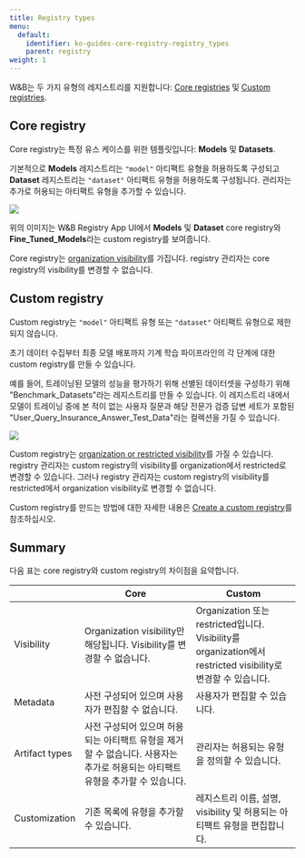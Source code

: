 ---
title: Registry types
menu:
  default:
    identifier: ko-guides-core-registry-registry_types
    parent: registry
weight: 1
---

W&B는 두 가지 유형의 레지스트리를 지원합니다: [Core registries](#core-registry) 및 [Custom registries](#custom-registry).

## Core registry
Core registry는 특정 유스 케이스를 위한 템플릿입니다: **Models** 및 **Datasets**.

기본적으로 **Models** 레지스트리는 `"model"` 아티팩트 유형을 허용하도록 구성되고 **Dataset** 레지스트리는 `"dataset"` 아티팩트 유형을 허용하도록 구성됩니다. 관리자는 추가로 허용되는 아티팩트 유형을 추가할 수 있습니다.

<Frame>
    <img src="/images/registry/core_registry_example.png"  />
</Frame>

위의 이미지는 W&B Registry App UI에서 **Models** 및 **Dataset** core registry와 **Fine_Tuned_Models**라는 custom registry를 보여줍니다.

Core registry는 [organization visibility](/ko/./configure_registry.md#registry-visibility-types)를 가집니다. registry 관리자는 core registry의 visibility를 변경할 수 없습니다.

## Custom registry
Custom registry는 `"model"` 아티팩트 유형 또는 `"dataset"` 아티팩트 유형으로 제한되지 않습니다.

초기 데이터 수집부터 최종 모델 배포까지 기계 학습 파이프라인의 각 단계에 대한 custom registry를 만들 수 있습니다.

예를 들어, 트레이닝된 모델의 성능을 평가하기 위해 선별된 데이터셋을 구성하기 위해 "Benchmark_Datasets"라는 레지스트리를 만들 수 있습니다. 이 레지스트리 내에서 모델이 트레이닝 중에 본 적이 없는 사용자 질문과 해당 전문가 검증 답변 세트가 포함된 "User_Query_Insurance_Answer_Test_Data"라는 컬렉션을 가질 수 있습니다.

<Frame>
    <img src="/images/registry/custom_registry_example.png"  />
</Frame>

Custom registry는 [organization or restricted visibility](/ko/./configure_registry.md#registry-visibility-types)를 가질 수 있습니다. registry 관리자는 custom registry의 visibility를 organization에서 restricted로 변경할 수 있습니다. 그러나 registry 관리자는 custom registry의 visibility를 restricted에서 organization visibility로 변경할 수 없습니다.

Custom registry를 만드는 방법에 대한 자세한 내용은 [Create a custom registry](/ko/./create_collection)를 참조하십시오.

## Summary
다음 표는 core registry와 custom registry의 차이점을 요약합니다.

|                | Core  | Custom|
| -------------- | ----- | ----- |
| Visibility     | Organization visibility만 해당됩니다. Visibility를 변경할 수 없습니다. | Organization 또는 restricted입니다. Visibility를 organization에서 restricted visibility로 변경할 수 있습니다.|
| Metadata       | 사전 구성되어 있으며 사용자가 편집할 수 없습니다. | 사용자가 편집할 수 있습니다.  |
| Artifact types | 사전 구성되어 있으며 허용되는 아티팩트 유형을 제거할 수 없습니다. 사용자는 추가로 허용되는 아티팩트 유형을 추가할 수 있습니다. | 관리자는 허용되는 유형을 정의할 수 있습니다. |
| Customization    | 기존 목록에 유형을 추가할 수 있습니다.|  레지스트리 이름, 설명, visibility 및 허용되는 아티팩트 유형을 편집합니다.|
